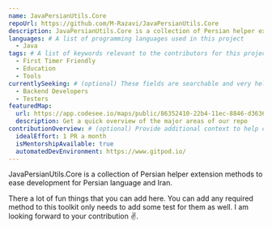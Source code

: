 ```yaml
---
name: JavaPersianUtils.Core
repoUrl: https://github.com/M-Razavi/JavaPersianUtils.Core
description: JavaPersianUtils.Core is a collection of Persian helper extension methods to eas development for Persian language and Iran
languages: # A list of programming languages used in this project
  - Java
tags: # A list of keywords relevant to the contributors for this project
  - First Timer Friendly
  - Education
  - Tools
currentlySeeking: # (optional) These fields are searchable and very helpful for contributors to match well with your project
  - Backend Developers
  - Testers
featuredMap:
  url: https://app.codesee.io/maps/public/86352410-22b4-11ec-8846-d363605aaa23
  description: Get a quick overview of the major areas of our repo
contributionOverview: # (optional) Provide additional context to help contributors match well with your project
  idealEffort: 1 PR a month
  isMentorshipAvailable: true
  automatedDevEnvironment: https://www.gitpod.io/
---
```


<!-- Divide your content into sections using our handy shortcodes. Each section is optional -->

<Overview>

JavaPersianUtils.Core is a collection of Persian helper extension methods to ease development for Persian language and Iran.

</Overview>

<Contributing>

There a lot of fun things that you can add here. You can add any required method to this toolkit only needs to add some test for them as well.
I am looking forward to your contribution :v:.

</Contributing>
